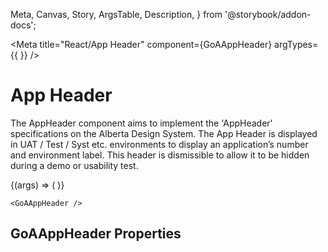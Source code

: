 
  Meta,
  Canvas,
  Story,
  ArgsTable,
  Description,
} from '@storybook/addon-docs';

<Meta
  title="React/App Header"
  component={GoAAppHeader}
  argTypes={{
  }}
/>

# App  Header

The AppHeader component aims to implement the 'AppHeader' specifications on the Alberta Design System.
The App  Header is displayed in UAT / Test / Syst etc. environments to display an application’s  number and environment label. This header is dismissible to allow it to be hidden during a demo or usability test.

<Canvas>
  <Story
    name="AppHeader"
    height={100}
    args={{ }}
  >
    {(args) => (
      <GoAAppHeader />
    )}
  </Story>
</Canvas>

```tsx
<GoAAppHeader />
```

## GoAAppHeader Properties

<Description of={GoAAppHeader} />
<ArgsTable of={GoAAppHeader} />
